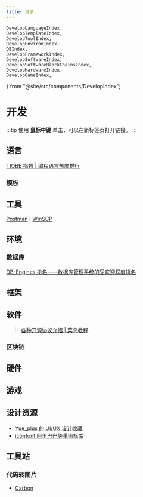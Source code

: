```yaml
---
title: 目录
---
```


    DevelopLanguageIndex,
    DevelopTemplateIndex,
    DevelopToolIndex,
    DevelopEnvironIndex,
    DBIndex,
    DevelopFrameworkIndex,
    DevelopSoftwareIndex,
    DevelopSoftwareBlockChainsIndex,
    DevelopHardwareIndex,
    DevelopGameIndex,
} from "@site/src/components/DevelopIndex";

# 开发

:::tip
使用 **鼠标中键** 单击，可以在新标签页打开链接。
:::

## 语言

<DevelopLanguageIndex />

[TIOBE 指数 | 编程语言热度排行](https://www.tiobe.com/tiobe-index/)

### 模板

<DevelopTemplateIndex />

## 工具

<DevelopToolIndex />

[Postman](https://www.postman.com/)
| [WinSCP](https://winscp.net/eng/docs/lang:chs)

## 环境

<DevelopEnvironIndex />

### 数据库

<DBIndex />

[DB-Engines 排名——数据库管理系统的受欢迎程度排名](https://db-engines.com/en/ranking)

## 框架

<DevelopFrameworkIndex />

## 软件

<DevelopSoftwareIndex />

> [各种开源协议介绍 | 菜鸟教程](https://www.runoob.com/w3cnote/open-source-license.html)

### 区块链

<DevelopSoftwareBlockChainsIndex />

## 硬件

<DevelopHardwareIndex />

## 游戏

<DevelopGameIndex />

## 设计资源

- [Yue_plus 的 UI/UX 设计收藏](https://yue-plus.github.io/UIUXDesignCollection/)
- [iconfont 阿里巴巴矢量图标库](https://www.iconfont.cn/)

## 工具站

### 代码转图片

- [Carbon](https://carbon.now.sh/)
